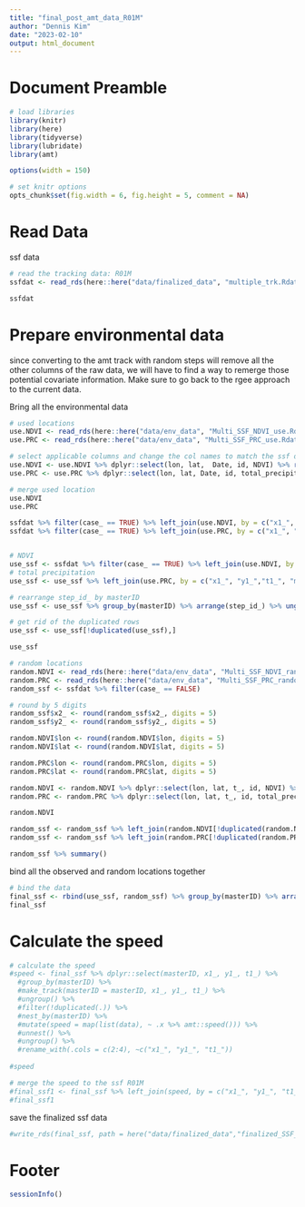 ```yaml
---
title: "final_post_amt_data_R01M"
author: "Dennis Kim"
date: "2023-02-10"
output: html_document
---
```


# Document Preamble 
```r
# load libraries
library(knitr)
library(here)
library(tidyverse)
library(lubridate)
library(amt)

options(width = 150)

# set knitr options 
opts_chunk$set(fig.width = 6, fig.height = 5, comment = NA)
```

# Read Data

ssf data
```r
# read the tracking data: R01M
ssfdat <- read_rds(here::here("data/finalized_data", "multiple_trk.Rdata"))

ssfdat
```

# Prepare environmental data
since converting to the amt track with random steps will remove all the other columns of the raw data, we will have to find a way to remerge those potential covariate information. Make sure to go back to the rgee approach to the current data.

Bring all the environmental data 
```r
# used locations 
use.NDVI <- read_rds(here::here("data/env_data", "Multi_SSF_NDVI_use.Rdata"))
use.PRC <- read_rds(here::here("data/env_data", "Multi_SSF_PRC_use.Rdata"))

# select applicable columns and change the col names to match the ssf data
use.NDVI <- use.NDVI %>% dplyr::select(lon, lat,  Date, id, NDVI) %>% rename_with(.cols = c(1:4), ~c("x1_","y1_","t1_", "masterID"))
use.PRC <- use.PRC %>% dplyr::select(lon, lat, Date, id, total_precipitation) %>% rename_with(.cols = c(1:4), ~c("x1_", "y1_", "t1_","masterID"))

# merge used location 
use.NDVI
use.PRC

ssfdat %>% filter(case_ == TRUE) %>% left_join(use.NDVI, by = c("x1_", "y1_","t1_", "masterID")) %>% summary()
ssfdat %>% filter(case_ == TRUE) %>% left_join(use.PRC, by = c("x1_", "y1_","t1_", "masterID")) %>% summary()


# NDVI
use_ssf <- ssfdat %>% filter(case_ == TRUE) %>% left_join(use.NDVI, by = c("x1_", "y1_","t1_", "masterID"))
# total precipitation
use_ssf <- use_ssf %>% left_join(use.PRC, by = c("x1_", "y1_","t1_", "masterID"))

# rearrange step_id_ by masterID
use_ssf <- use_ssf %>% group_by(masterID) %>% arrange(step_id_) %>% ungroup()

# get rid of the duplicated rows
use_ssf <- use_ssf[!duplicated(use_ssf),]

use_ssf 
```

```r
# random locations 
random.NDVI <- read_rds(here::here("data/env_data", "Multi_SSF_NDVI_random.Rdata"))
random.PRC <- read_rds(here::here("data/env_data", "Multi_SSF_PRC_random.Rdata"))
random_ssf <- ssfdat %>% filter(case_ == FALSE)

# round by 5 digits 
random_ssf$x2_ <- round(random_ssf$x2_, digits = 5)
random_ssf$y2_ <- round(random_ssf$y2_, digits = 5)

random.NDVI$lon <- round(random.NDVI$lon, digits = 5)
random.NDVI$lat <- round(random.NDVI$lat, digits = 5)

random.PRC$lon <- round(random.PRC$lon, digits = 5)
random.PRC$lat <- round(random.PRC$lat, digits = 5)

random.NDVI <- random.NDVI %>% dplyr::select(lon, lat, t_, id, NDVI) %>% rename_with(.cols = c(1:4), ~c("x2_", "y2_", "t2_","masterID"))
random.PRC <- random.PRC %>% dplyr::select(lon, lat, t_, id, total_precipitation) %>% rename_with(.cols = c(1:4), ~c("x2_", "y2_", "t2_","masterID"))

random.NDVI

random_ssf <- random_ssf %>% left_join(random.NDVI[!duplicated(random.NDVI),], by = c("x2_", "y2_", "t2_", "masterID")) # NDVI
random_ssf <- random_ssf %>% left_join(random.PRC[!duplicated(random.PRC),], by = c("x2_", "y2_", "t2_", "masterID")) # total precipitation

random_ssf %>% summary()
```

bind all the observed and random locations together 
```r
# bind the data
final_ssf <- rbind(use_ssf, random_ssf) %>% group_by(masterID) %>% arrange(step_id_) %>% ungroup()
final_ssf
```

# Calculate the speed
```r
# calculate the speed 
#speed <- final_ssf %>% dplyr::select(masterID, x1_, y1_, t1_) %>%
  #group_by(masterID) %>%
  #make_track(masterID = masterID, x1_, y1_, t1_) %>%
  #ungroup() %>%
  #filter(!duplicated(.)) %>% 
  #nest_by(masterID) %>% 
  #mutate(speed = map(list(data), ~ .x %>% amt::speed())) %>% 
  #unnest() %>% 
  #ungroup() %>% 
  #rename_with(.cols = c(2:4), ~c("x1_", "y1_", "t1_"))
  
#speed

# merge the speed to the ssf R01M 
#final_ssf1 <- final_ssf %>% left_join(speed, by = c("x1_", "y1_", "t1_", "masterID"))
#final_ssf1
```

save the finalized ssf data 
```r
#write_rds(final_ssf, path = here("data/finalized_data","finalized_SSF_Multi.Rdata"))
```

# Footer
```r
sessionInfo()
```